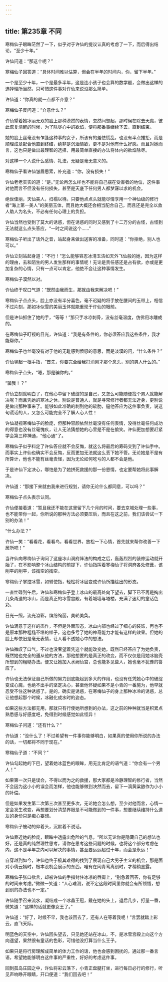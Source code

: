 ```yaml
---
---
---
```

title: 第235章 不同
---





寒梅仙子眼眸茫然了一下，似乎对于许仙的提议认真的考虑了一下，而后得出结论，“至少十年。”

许仙问道：“那这个呢？”

寒梅仙子回答道：“具体时间难以估算，但会在半年的时间内，你，留下半年。”

一个是至少十年，一个是最多半年，这是连小孩子也会算的数学题，会做出这样的选择理所当然，只可惜这件事对许仙来说没那么简单。

许仙道：“你真的就一点都不介意？”

寒梅仙子反问道：“介意什么？”

许仙望着她冰丽无双的脸上那种漠然的表情，忽然间想起，那时候在除去天魔，彼此恢复清醒的时候，为了除尽心中的欲焰，便将那番事继续下去，直到结束。

她的脸上丝毫没有乍逢这种事的女子，所该有的羞怯慌乱，也没有半点推拒，而是顺理成章配合他直到终结，绝非是沉湎情欲，更不是对他有什么好感。而且对她而言，这也只是做出最理智的选择，用最简单直接的办法将体内的欲焰除尽。

对这样一个人说什么感情、礼法，无疑是毫无意义的。

寒梅仙子看许仙皱眉思索，补充道：“你，没有损失！”

许仙老老实实的道：“是。”无论再怎么样也不能将自己摆在受害者的地位，这件事对他而言不但没有任何损失，甚至是天底下任何男人都梦寐以求的机会。

绝世佳丽，天仙美人，扫榻以待。只要他点点头就能尽情享用一个神仙级的修行者“海上第一美人”的美丽玉体，而且她大概还会相当配合自己，而且还是完全以救人助人为名头，不必有任何心理上的负担。

许仙当然也受到了莫大的诱惑，但在诱惑的同时又感到了十二万分的古怪，古怪到无法就这么点头答应，“一时之间说这个……”

寒梅仙子听出了话外之音，站起身耒做出送客的准备，同时道：“你拒绝，别人也可以。”

许仙立刻站起身道：“不行！”怎么能够容忍冰清玉洁如天外飞仙般的她，因为这样的理由，去和陌生的男人发生那样的事情呢！无论是责任感还是占有欲，亦或是更加复杂的心情，只有一点可以肯定，他绝不会让这种事情发生。

寒梅仙子漠然以对。

许仙终于叹口气道：“既然由我而生，那就由我来解决吧！”

寒梅仙子点点头，脸上亦没有半分喜色，毫不迟疑的将手放在腰间的玉带上，相信不过片刻，那如冰似雪的美丽玉体就能重现于许仙的眼前。

但是许仙抓住了她的手，“等等！”那只手冰凉刺骨，没有丝毫温度，仿佛用冰雕成的。

在寒梅仙子盯视的目光，许仙道：“我是有条件的，你必须答应我这些条件，我才能帮你。”

寒梅仙子也丝毫没有对于他的无耻感到愤怒的意思，而是淡漠的问，“什么条件？”

许仙竖起一根手指，“首先，你要完全给我打消刚才那个念头，别的男人什么的。”

寒梅仙子点头，“嗯，那是骗你的。”

“骗我！？”

许仙立刻就明白了，在他心中留下破绽的是自己，又怎么可能随便找个男人就能解决呢？而且凭她的寒冰之休，别说是普通人，就是寻常修行者都无法近身，更别说是做出那种事来了。能够如此准确的刺到他的软肋，逼他答应为这件事负责，说这句谎话的人，又怎么可能完全不了解人心人性！

许仙凝视寒梅仙子的脸庞，但那种容颜依然丝毫没有任何表情，没得丝毫任何成功的得意也没有丝毫愧疚，让人无法猜想她的心里是不是在偷笑。许仙更加想要赶紧学会第三种神通，“他心通”了。

寒梅仙子似乎料定了许仙答应就不会反悔，就这么将最后的筹码交到了许仙手中。而事实上许仙也确实不会反悔，反而更加无法就这么丢下她不管。无论她是不是有所算计，他也不能有丝毫责怪，因为无论如何吃亏的人都不会是他。

于是许仙下定决心，哪怕是为了她拼死救援的那一份恩情，也定要帮她将此事解决。

许仙道：“那接下来就由我来进行规划，请你无论什么都同意，可以吗？”

寒梅仙子点头表示认同。

许仙便接着道：“暂且我还不能在这里留下几个月的时间，要去京城处理一些事，也不能带你一起，你所说的那种方法必须要压后，而且在这之前，我们该尝试一下别的办法！”

“什么办法？”

许仙一笑：“看看花，看看鸟，看看世界，放松一下心情，首先就来帮你改善一下居所吧！”

当许仙向寒梅仙子询问了这座冰山洞府阵法的构成之后，轰轰烈烈的装修运动就开始了，在不影响整个冰山结构的前提下，许仙指挥着寒梅仙子将洞府各处修葺，该削平的削平，该掏空的掏空。

寒梅仙子掌控冰雪，如臂使指，轻松将冰层变成许仙所描绘出的形态。

一直忙碌到午后，许仙和寒梅仙子登上冰山的最高处向下望去，脚下已不再是掏出几条甬道的冰山，而是真正的冰雪宫殿，有着城墙与塔楼，充满了迷幻的童话色彩。

日光一照，流光溢彩，缤纷绚丽，美轮美奂。

许仙满意于这样的杰作，不但是外面形态，冰山内部也经过了细心的装饰，再也不是原本那种粗糙不堪的样子，这也多亏了她的神奇能力才能有这样的效果。但她的脸上却依旧是毫无表情，让人看不透她心中的想法。

许仙微叹了口气，不过也没奢望着凭这个就能改变她。既然已经答应了为她负责，既然她也完全的遵从他的方法，那他想要的是真正的改变，而不仅仅是用她冰脑壳所想到的粗糙办法。便又让她加入水阙仙宫，总也能多见些人，她也毫不犹豫的答应了。

许仙也无法保证自己所做的努力到底能起到多大的作用，也没有任凭她心中的破绽变成心魔，也绝不出手的坚定决心，甚至他怀疑如果不是小青的一番施为，他早就忍受不住这种诱惑了。是的，确实是诱惑，在寒梅仙子的身上那种冰冷的诱惑，总让他想起那个时候，冰融化成水时的姿态。

如果这些方法都无用，那就只有行使她所想到的办法，这之前的种种就当是积累点熟悉感与好感度吧，免得到时候感觉如此怪异！

寒梅仙子问道：“还有什么？”

许仙道：“没什么了！不过希望有一件事你能够明白，如果真的使用你所说的办法的话，一切都将不同于现在。”

寒梅仙子道：“不同？”

许仙勾起她的下巴，望着她冰蓝色的眼眸，用无比肯定的语气道：“你会有一个男人！”

如果第一次只是误会，不得以而为之的救援，那大家都是冷静理智的修行者，当然不会因为这小小的误会而怎样，他也能够做到决然而去，留下一滴黄粱酿作为小小的补偿。

但是如果发生第二次第三次甚至更多次，无论她会怎么想，至少对他而言，心情一定会发生改变，再想要划分清楚界限是不可能做到的一件事，想要继续维持什么道友的身份只是痴心妄想。

寒梅仙子被动的仰着头，沉默着不说话。

许仙靠近她的脸庞，眼眸中透露出危险的气息，“所以无论你是隐藏自己的想法也好，还是真的纯然理性思考，请你在思考这些问题的时候，也将这个部分考虑在内，这不是半年之内可以解决的事情，甚至要远远超过十年，而会是永远！”

自穿越到如今，许仙也终于极其难得的找到了展现自己大男子主义的机会，那是面对小倩云嫣时，根本没机会展示的东西，唯有在同青鸾离别时，才稍稍显露。

寒梅仙子张口欲言，却被许仙的手指封住冰凉的唇瓣上，“别急着回答，你有足够的时间来考虑。”微微一笑道：“人心难测，说不定这段时间里你就会有所领悟，想到别的办法也不一定。”

许仙随手召来流水，凝结成一个冰晶王冠，戴在她的头上，退后几步，打量一番，微笑道：“这样的话就更像女王了。”

许仙道：“好了，时候不早，我也该回去了，还有人在等着我呢！”言罢就踏上彩云，直飞天际。

明蓝色的天空中，许仙回头望去，只见她还站在冰山，不，是冰雪宫殿上向这个方向遥望，果然很有童话的色彩，可惜他没打算当什么王子。

如果只是将行房理解成简单的体力工作的话，他也会感到困扰的，通过那一番言语，希望她能够明白这件事的严重性，好好的考虑这件事。

回到孤岛庄园之中，许仙将彩云落下，小青正盘腿打坐，进行每日必行的修行，听见声响睁开眼睛，开口便道：“我们回去吧！”